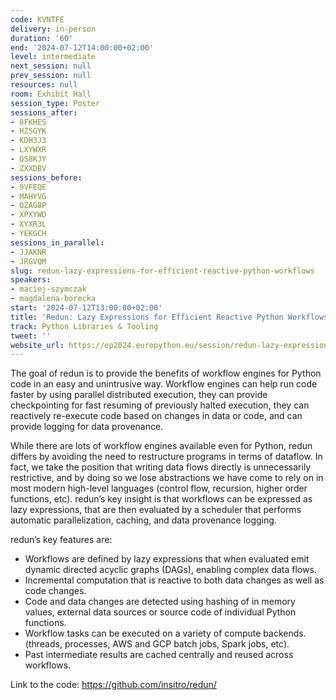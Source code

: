```yaml
---
code: KVNTFE
delivery: in-person
duration: '60'
end: '2024-07-12T14:00:00+02:00'
level: intermediate
next_session: null
prev_session: null
resources: null
room: Exhibit Hall
session_type: Poster
sessions_after:
- 8FKHES
- HZSGYK
- KDH3J3
- LXYWXR
- QS8KJY
- ZXXDBV
sessions_before:
- 9VFEQE
- MAHYVG
- QZAG8P
- XPXYWD
- XYXR3L
- YEKGCH
sessions_in_parallel:
- JJAKNR
- JRGVQM
slug: redun-lazy-expressions-for-efficient-reactive-python-workflows
speakers:
- maciej-szymczak
- magdalena-borecka
start: '2024-07-12T13:00:00+02:00'
title: 'Redun: Lazy Expressions for Efficient Reactive Python Workflows'
track: Python Libraries & Tooling
tweet: ''
website_url: https://ep2024.europython.eu/session/redun-lazy-expressions-for-efficient-reactive-python-workflows
---
```


The goal of redun is to provide the benefits of workflow engines for Python code in an easy and unintrusive way. Workflow engines can help run code faster by using parallel distributed execution, they can provide checkpointing for fast resuming of previously halted execution, they can reactively re-execute code based on changes in data or code, and can provide logging for data provenance.

While there are lots of workflow engines available even for Python, redun differs by avoiding the need to restructure programs in terms of dataflow. In fact, we take the position that writing data flows directly is unnecessarily restrictive, and by doing so we lose abstractions we have come to rely on in most modern high-level languages (control flow, recursion, higher order functions, etc). redun’s key insight is that workflows can be expressed as lazy expressions, that are then evaluated by a scheduler that performs automatic parallelization, caching, and data provenance logging.

redun’s key features are:
- Workflows are defined by lazy expressions that when evaluated emit dynamic directed acyclic graphs (DAGs), enabling complex data flows.
- Incremental computation that is reactive to both data changes as well as code changes.
- Code and data changes are detected using hashing of in memory values, external data sources or source code of individual Python functions.
- Workflow tasks can be executed on a variety of compute backends. (threads, processes, AWS and GCP batch jobs, Spark jobs, etc).
- Past intermediate results are cached centrally and reused across workflows.

Link to the code: https://github.com/insitro/redun/
